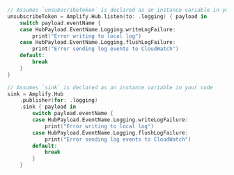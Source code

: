 <BlockSwitcher>

<Block name="Listener">

```swift
// Assumes `unsubscribeToken` is declared as an instance variable in your view
unsubscribeToken = Amplify.Hub.listen(to: .logging) { payload in
	switch payload.eventName {
	case HubPayload.EventName.Logging.writeLogFailure:
		print("Error writing to local log")
	case HubPayload.EventName.Logging.flushLogFailure:
		print("Error sending log events to CloudWatch")
	default:
		break
	}
}

```

</Block>

<Block name="Combine">

```swift
// Assumes `sink` is declared as an instance variable in your code
sink = Amplify.Hub
	.publisher(for: .logging)
	.sink { payload in
		switch payload.eventName {
		case HubPayload.EventName.Logging.writeLogFailure:
			print("Error writing to local log")
		case HubPayload.EventName.Logging.flushLogFailure:
			print("Error sending log events to CloudWatch")
		default:
			break
		}
	}
```

</Block>

</BlockSwitcher>